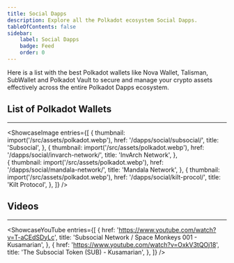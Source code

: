 ```yaml
---
title: Social Dapps 
description: Explore all the Polkadot ecosystem Social Dapps.
tableOfContents: false
sidebar: 
    label: Social Dapps
    badge: Feed
    order: 0
---
```




Here is a list with the best Polkadot wallets like Nova Wallet, Talisman, SubWallet and Polkadot Vault to secure and manage your crypto assets effectively across the entire Polkadot Dapps ecosystem.

## List of Polkadot Wallets
----------------
<ShowcaseImage
  entries={[
        {
      thumbnail: import('/src/assets/polkadot.webp'),
      href: '/dapps/social/subsocial/',
      title: 'Subsocial',
    },
                     {
      thumbnail: import('/src/assets/polkadot.webp'),
      href: '/dapps/social/invarch-network/',
      title: 'InvArch Network',
      },  
    {
      thumbnail: import('/src/assets/polkadot.webp'),
      href: '/dapps/social/mandala-network/',
      title: 'Mandala Network',
      },
              {
      thumbnail: import('/src/assets/polkadot.webp'),
      href: '/dapps/social/kilt-procol/',
      title: 'Kilt Protocol',
    },
  ]}
/>

## Videos
----------------
<ShowcaseYouTube
  entries={[
    {
      href: 'https://www.youtube.com/watch?v=T-aCEdSDyLc',
      title: 'Subsocial Network / Space Monkeys 001 - Kusamarian',
    },
    {
      href: 'https://www.youtube.com/watch?v=OxkV3tQOj18',
      title: 'The Subsocial Token (SUB) - Kusamarian',
    },
  ]}
/>
